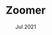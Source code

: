 ---
company: n/a
title: Zoomer
date: Jul 2021
order: Jul 2021
description: []
journey: true
skills: [docker, java, neo4j, mongo, postgres]
new: [docker, neo4j]
company_short: n/a
type: Project – Zoomer
learned: Using docker to containerize an app. Storing and retreiving data from Neo4J
---